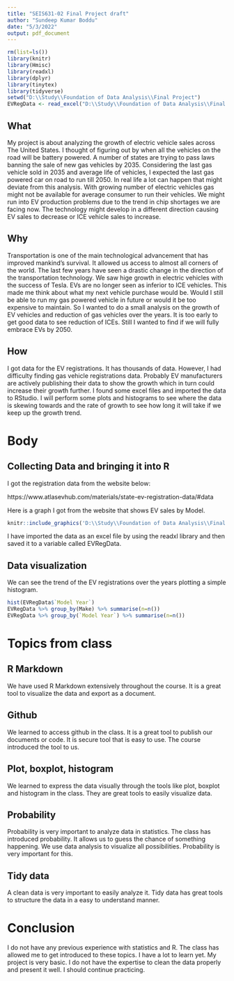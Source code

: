 ---
title: "SEIS631-02 Final Project draft"
author: "Sundeep Kumar Boddu"
date: "5/3/2022"
output: pdf_document
---

```{r setup, include=FALSE}
rm(list=ls())
library(knitr)
library(Hmisc)
library(readxl)
library(dplyr)
library(tinytex)
library(tidyverse)
setwd("D:\\Study\\Foundation of Data Analysis\\Final Project")
EVRegData <- read_excel("D:\\Study\\Foundation of Data Analysis\\Final Project\\EVRegData.xlsx")
```

## What

My project is about analyzing the growth of electric vehicle sales across The United States. I thought of figuring out by when all the vehicles on the road will be battery powered. A number of states are trying to pass laws banning the sale of new gas vehicles by 2035. Considering the last gas vehicle sold in 2035 and average life of vehicles, I expected the last gas powered car on road to run till 2050. In real life a lot can happen that might deviate from this analysis. With growing number of electric vehicles gas might not be available for average consumer to run their vehicles. We might run into EV production problems due to the trend in chip shortages we are facing now. The technology might develop in a different direction causing EV sales to decrease or ICE vehicle sales to increase.

## Why

Transportation is one of the main technological advancement that has improved mankind's survival. It allowed us access to almost all corners of the world. The last few years have seen a drastic change in the direction of the transportation technology. We saw hige growth in electric vehicles with the success of Tesla. EVs are no longer seen as inferior to ICE vehicles. This made me think about what my next vehicle purchase would be. Would I still be able to run my gas powered vehicle in future or would it be too expensive to maintain. So I wanted to do a small analysis on the growth of EV vehicles and reduction of gas vehicles over the years. It is too early to get good data to see reduction of ICEs. Still I wanted to find if we will fully embrace EVs by 2050.

## How

I got data for the EV registrations. It has thousands of data. However, I had difficulty finding gas vehicle registrations data. Probably EV manufacturers are actively publishing their data to show the growth which in turn could increase their growth further. I found some excel files and imported the data to RStudio. I will perform some plots and histograms to see where the data is skewing towards and the rate of growth to see how long it will take if we keep up the growth trend.

# Body

## Collecting Data and bringing it into R

I got the registration data from the website below:

https://www.atlasevhub.com/materials/state-ev-registration-data/#data

Here is a graph I got from the website that shows EV sales by Model.

```{r}
knitr::include_graphics('D:\\Study\\Foundation of Data Analysis\\Final Project\\Graph1.png')
```

I have imported the data as an excel file by using the readxl library and then saved it to a variable called EVRegData.

## Data visualization

We can see the trend of the EV registrations over the years plotting a simple histogram.

```{r}
hist(EVRegData$`Model Year`)
EVRegData %>% group_by(Make) %>% summarise(n=n())
EVRegData %>% group_by(`Model Year`) %>% summarise(n=n())

```


# Topics from class

## R Markdown

We have used R Markdown extensively throughout the course. It is a great tool to visualize the data and export as a document.

## Github

We learned to access github in the class. It is a great tool to publish our documents or code. It is secure tool that is easy to use. The course introduced the tool to us.

## Plot, boxplot, histogram

We learned to express the data visually through the tools like plot, boxplot and histogram in the class. They are great tools to easily visualize data.

## Probability

Probability is very important to analyze data in statistics. The class has introduced probability. It allows us to guess the chance of something happening. We use data analysis to visualize all possibilities. Probability is very important for this.

## Tidy data

A clean data is very important to easily analyze it. Tidy data has great tools to structure the data in a easy to understand manner.


# Conclusion

I do not have any previous experience with statistics and R. The class has allowed me to get introduced to these topics. I have a lot to learn yet. My project is very basic. I do not have the expertise to clean the data properly and present it well. I should continue practicing.